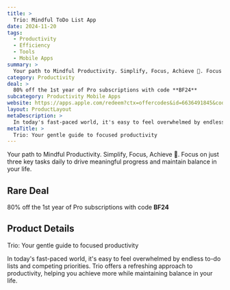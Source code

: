 ```yaml
---
title: >
  Trio: Mindful ToDo List App
date: 2024-11-20
tags:
  - Productivity
  - Efficiency
  - Tools
  - Mobile Apps
summary: >
  Your path to Mindful Productivity. Simplify, Focus, Achieve 🚀. Focus on just three key tasks daily to drive meaningful progress and maintain balance in your life.
category: Productivity
deal: >
  80% off the 1st year of Pro subscriptions with code **BF24**
subcategory: Productivity Mobile Apps
website: https://apps.apple.com/redeem?ctx=offercodes&id=6636491845&code=BF24
layout: ProductLayout
metaDescription: >
  In today's fast-paced world, it's easy to feel overwhelmed by endless to-do lists and competing priorities. Trio offers a refreshing approach to productivity, helping you achieve more while maintaining balance in your life.
metaTitle: >
  Trio: Your gentle guide to focused productivity
---
```

Your path to Mindful Productivity. Simplify, Focus, Achieve 🚀. Focus on just three key tasks daily to drive meaningful progress and maintain balance in your life.

## Rare Deal

80% off the 1st year of Pro subscriptions with code **BF24**

## Product Details
Trio: Your gentle guide to focused productivity

In today's fast-paced world, it's easy to feel overwhelmed by endless to-do lists and competing priorities. Trio offers a refreshing approach to productivity, helping you achieve more while maintaining balance in your life.
